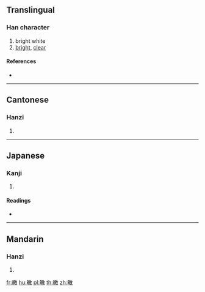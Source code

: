 {{character info/new}}
==Translingual==

===Han character===
{{Han char|rn=106|rad=白|as=13|sn=18|four=28640|canj=HAHSK}}

# bright white
# [[bright]], [[clear]]

====References====
* {{Han ref|kx=0789.250|dkj=22792|dj=1204.200|hdz=42652.050|uh=76A6|ud=30374|bh=F051|bd=61521}}

----

==Cantonese==

===Hanzi===
{{yue-hanzi|jyut=giu2|y=giu2}}

# {{defn|lang=yue|sort=白13}}

----

==Japanese==

===Kanji===
{{ja-kanji|grade=|rs=白13}}

# {{defn|lang=ja|sort=白13}}

====Readings====
* {{ja-readings|on=[[きょう]] (kyō)|kun=[[しろい]] (shiroi)|nanori=}}

----

==Mandarin==

===Hanzi===
{{cmn-hanzi|pin=[[jiǎo]] ([[jiao3]])|wg=chiao<sup>3</sup>}}

# {{defn|lang=cmn|sort=白13}}

[[fr:皦]]
[[hu:皦]]
[[pl:皦]]
[[th:皦]]
[[zh:皦]]